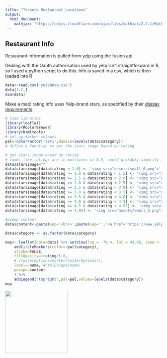 ```yaml
---
title: "Toronto Restaurant Locations"
output:
  html_document:
    mathjax: "https://cdnjs.cloudflare.com/ajax/libs/mathjax/2.7.1/MathJax.js?config=TeX-AMS-MML_HTMLorMML"
---
```


## Restaurant Info
Restaurant information is pulled from [yelp](www.yelp.ca) using the fusion [api](https://www.yelp.ca/developers/documentation/v3)

Dealing with the Oauth authorisation used by yelp isn't straightforward in R, so I used a python script to do this. Info is saved in a csv, which is then loaded into R

```r
data<-read.csv('yelpData.csv')
data[1:2,]
dim(data)
```

Make a map!
rating info uses Yelp-brand stars, as specified by their [display requirements](https://www.yelp.ca/developers/display_requirements)


```r
# load libraries
library(leaflet)
library(RColorBrewer)
library(htmltools)
# set up marker colours
pal<-colorFactor('Set1',domain=levels(data$category))
# define a function to get the stars image based on rating

# get stars image based on rating
# looks like ratings are in multiples of 0.5, could probably simplify this
data$starsimage=""
data$starsimage[data$rating < 1.0] <- '<img src="assets/small_0.png">'
data$starsimage[data$rating >= 1.0 & data$rating < 1.5] <- '<img src="assets/small_1.png">'
data$starsimage[data$rating >= 1.5 & data$rating < 2.0] <- '<img src="assets/small_1_half.png">'
data$starsimage[data$rating >= 2.0 & data$rating < 2.5] <- '<img src="assets/small_2.png">'
data$starsimage[data$rating >= 2.5 & data$rating < 3.0] <- '<img src="assets/small_2_half.png">'
data$starsimage[data$rating >= 3.0 & data$rating < 3.5] <- '<img src="assets/small_3.png">'
data$starsimage[data$rating >= 3.5 & data$rating < 4.0] <- '<img src="assets/small_3_half.png">'
data$starsimage[data$rating >= 4.0 & data$rating < 4.5] <- '<img src="assets/small_4.png">'
data$starsimage[data$rating >= 4.5 & data$rating < 4.95] <- '<img src="assets/small_4_half.png">'
data$starsimage[data$rating >= 4.95] <- '<img src="assets/small_5.png">'

#popup content
data$content<-paste(sep='<br/>',paste(sep='','<a href="https://www.yelp.ca/biz/',data$yelpid,'">',data$name,'</a>'),data$starsimage,data$rating,paste(data$reviews,'reviews'))

data$category <- as.factor(data$category)

map<- leaflet(data=data) %>% setView(lng = -79.4, lat = 43.65, zoom = 12) %>% addTiles() %>% 
    addCircleMarkers(color=~pal(category),
    stroke=FALSE,
    fillOpacity=~rating/5.0,
    # clusterOptions=markerClusterOptions(),
    label=~name, #htmlEscape(name)
    popup=~content
    ) %>%
    addLegend("topright",pal=pal,values=levels(data$category))
map
```

<img src='assets/Yelp_trademark_RGB.png' width=200px>
<!-- ![Yelp!](assets/Yelp_trademark_RGB.png)
 -->

